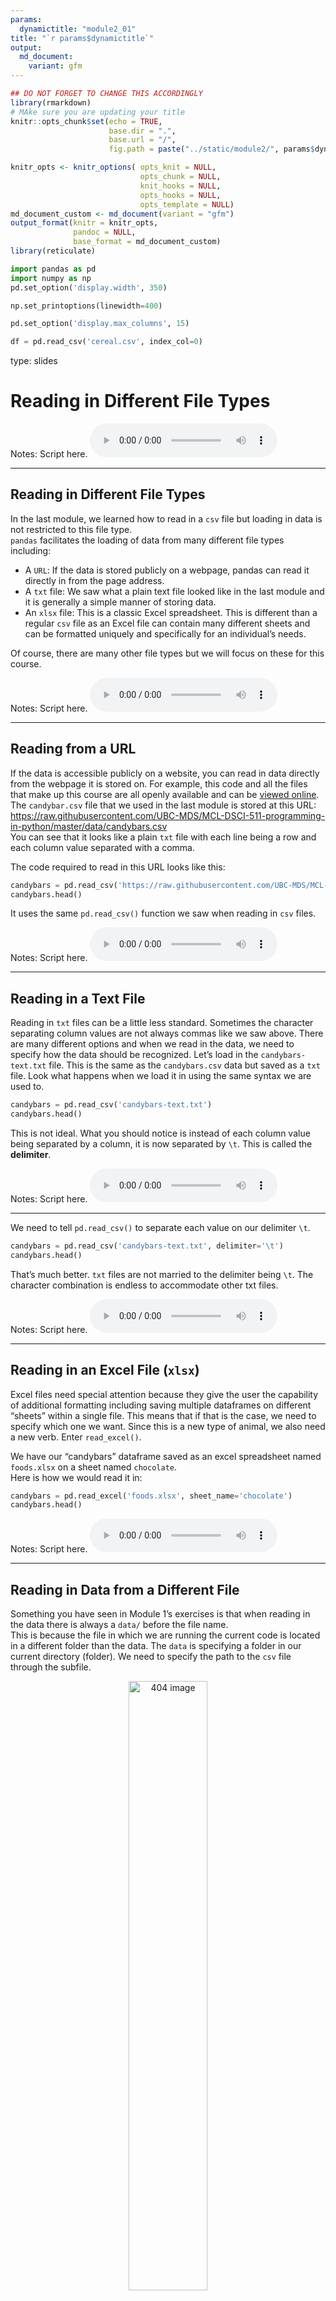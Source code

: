 ```yaml
---
params:
  dynamictitle: "module2_01"
title: "`r params$dynamictitle`"
output: 
  md_document:
    variant: gfm
---
```



```r
## DO NOT FORGET TO CHANGE THIS ACCORDINGLY 
library(rmarkdown)
# MAke sure you are updating your title 
knitr::opts_chunk$set(echo = TRUE,
                      base.dir = ".", 
                      base.url = "/",
                      fig.path = paste("../static/module2/", params$dynamictitle,"/", sep = ""))

knitr_opts <- knitr_options( opts_knit = NULL,
                             opts_chunk = NULL,
                             knit_hooks = NULL,
                             opts_hooks = NULL,
                             opts_template = NULL)
md_document_custom <- md_document(variant = "gfm")
output_format(knitr = knitr_opts,
              pandoc = NULL,
              base_format = md_document_custom)
library(reticulate)

```


```python
import pandas as pd
import numpy as np
pd.set_option('display.width', 350)

np.set_printoptions(linewidth=400)

pd.set_option('display.max_columns', 15)

df = pd.read_csv('cereal.csv', index_col=0)
```


type: slides

# Reading in Different File Types


Notes: Script here.
<html>
<audio controls >
  <source src="placeholder_audio.mp3" />
</audio></html>

---

## Reading in Different File Types

In the last module, we learned how to read in a `csv` file but loading in data is not restricted to this file type.     
`pandas` facilitates the loading of data from many different file types including:

- A `URL`: If the data is stored publicly on a webpage, pandas can read it directly in from the page address.
- A `txt` file: We saw what a plain text file looked like in the last module and it is generally a simple manner of storing data.  
- An `xlsx` file: This is a classic Excel spreadsheet. This is different than a regular `csv` file as an Excel file can contain many different sheets and can be formatted uniquely and specifically for an individual’s needs.

Of course, there are many other file types but we will focus on these for this course.


Notes: Script here.
<html>
<audio controls >
  <source src="placeholder_audio.mp3" />
</audio></html>

---

## Reading from a URL

If the data is accessible publicly on a website, you can read in data directly from the webpage it is stored on.
For example, this code and all the files that make up this course are all openly available and can be [viewed online](https://github.com/UBC-MDS/MCL-DSCI-511-programming-in-python). The `candybar.csv` file that we used in the last module is stored at this URL:  
[https://raw.githubusercontent.com/UBC-MDS/MCL-DSCI-511-programming-in-python/master/data/candybars.csv](https://raw.githubusercontent.com/UBC-MDS/MCL-DSCI-511-programming-in-python/master/data/candybars.csv)      
You can see that it looks like a plain `txt` file with each line being a row and each column value separated with a comma.

The code required to read in this URL looks like this:

```python

candybars = pd.read_csv('https://raw.githubusercontent.com/UBC-MDS/MCL-DSCI-511-programming-in-python/master/data/candybars.csv')
candybars.head()
```

It uses the same `pd.read_csv()` function we saw when reading in `csv` files.      


Notes: Script here.
<html>
<audio controls >
  <source src="placeholder_audio.mp3" />
</audio></html>

---

## Reading in a Text File

Reading in `txt` files can be a little less standard. Sometimes the character separating column values are not always commas like we saw above. There are many different options and when we read in the data, we need to specify how the data should be recognized.
Let's load in the `candybars-text.txt` file. This is the same as the `candybars.csv` data but saved as a `txt` file. Look what happens when we load it in using the same syntax we are used to.

```python
candybars = pd.read_csv('candybars-text.txt')
candybars.head()
```

This is not ideal. What you should notice is instead of each column value being separated by a column, it is now separated by `\t`. This is called the **delimiter**.

Notes: Script here.
<html>
<audio controls >
  <source src="placeholder_audio.mp3" />
</audio></html>

---

 We need to tell `pd.read_csv()` to separate each value on our delimiter `\t`.

```python
candybars = pd.read_csv('candybars-text.txt', delimiter='\t')
candybars.head()
```

That's much better. `txt` files are not married to the delimiter being `\t`. The character combination is endless to accommodate other txt files.

Notes: Script here.
<html>
<audio controls >
  <source src="placeholder_audio.mp3" />
</audio></html>

---

## Reading in an Excel File (`xlsx`)

Excel files need special attention because they give the user the capability of additional formatting including saving multiple dataframes on different "sheets" within a single file. This means that if that is the case, we need to specify which one we want.
Since this is a new type of animal, we also need a new verb. Enter `read_excel()`.

We have our "candybars" dataframe saved as an excel spreadsheet named `foods.xlsx` on a sheet named `chocolate`.    
Here is how we would read it in:   

```python

candybars = pd.read_excel('foods.xlsx', sheet_name='chocolate')
candybars.head()
```


Notes: Script here.
<html>
<audio controls >
  <source src="placeholder_audio.mp3" />
</audio></html>

---

## Reading in Data from a Different File

Something you have seen in Module 1’s exercises is that when reading in the data there is always a `data/` before the file name.    
This is because the file in which we are running the current code is located in a different folder than the data.
The `data` is specifying a folder in our current directory (folder). We need to specify the path to the `csv` file through the subfile.


<center> <img src='module2/datafile.png'  alt="404 image"  width="50%" align="middle"/></center>


This translates to the syntax `data/canucks.csv`

Notes: Script here.
<html>
<audio controls >
  <source src="placeholder_audio.mp3" />
</audio></html>

---

This syntax is not restricted to a single subfolder and could even have multiple folders between the current location and the final file name.
     
_Example:_ `data/module1/question3/candybars.csv`

In this course, we save all our data in a file called `data` so when asked to read in data, take care in future exercises to add the full path to the required file.  


Notes: Script here.
<html>
<audio controls >
  <source src="placeholder_audio.mp3" />
</audio></html>

---

# Let’s apply what we learned!

Notes: Script here
<html>
<audio controls >
  <source src="placeholder_audio.mp3" />
</audio></html>
